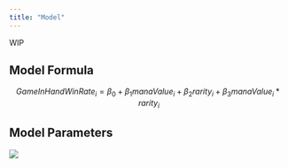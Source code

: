 ```yaml
---
title: "Model"
---
```


WIP

## Model Formula

$$GameInHandWinRate_i = \beta_0 + \beta_1manaValue_i + \beta_2rarity_i + \beta_3manaValue_i*rarity_i$$

## Model Parameters

![](mana_rarity_reg_table.png)
